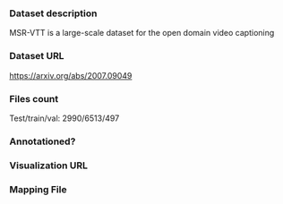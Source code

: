 ### Dataset description

MSR-VTT is a large-scale dataset for the open domain video captioning

### Dataset URL

https://arxiv.org/abs/2007.09049

### Files count

Test/train/val: 2990/6513/497

### Annotationed?

### Visualization URL

### Mapping File